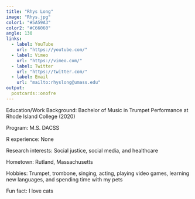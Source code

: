 ```yaml
---
title: "Rhys Long"
image: "Rhys.jpg"
color1: "#5A59A3"
color2: "#C66060"
angle: 130
links:
  - label: YouTube
    url: "https://youtube.com/"
  - label: Vimeo
    url: "https://vimeo.com/"
  - label: Twitter
    url: "https://twitter.com/"
  - label: Email
    url: "mailto:rhyslong@umass.edu"
output:
  postcards::onofre
---
```

 
Education/Work Background: Bachelor of Music in Trumpet Performance at Rhode Island College (2020)

Program: M.S. DACSS

R experience: None

Research interests: Social justice, social media, and healthcare

Hometown: Rutland, Massachusetts

Hobbies: Trumpet, trombone, singing, acting, playing video games, learning new languages, and spending time with my pets

Fun fact: I love cats